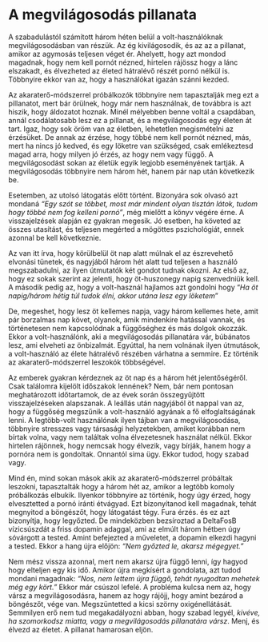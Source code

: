 # A megvilágosodás pillanata

A szabadulástól számított három héten belül a volt-használóknak megvilágosodásban van részük. Az ég kivilágosodik, és az az a pillanat, amikor az agymosás teljesen véget ér. Ahelyett, hogy azt mondod magadnak, hogy nem kell pornót nézned, hirtelen rájössz hogy a lánc elszakadt, és élvezheted az életed hátralévő részét pornó nélkül is. Többnyire ekkor van az, hogy a használókat igazán szánni kezded.

Az akaraterő-módszerrel próbálkozók többnyire nem tapasztalják meg ezt a pillanatot, mert bár örülnek, hogy már nem használnak, de továbbra is azt hiszik, hogy áldozatot hoznak. Minél mélyebben benne voltál a csapdában, annál csodálatosabb lesz ez a pillanat, és a megvilágosodás egy életen át tart. Igaz, hogy sok öröm van az életben, lehetetlen megismételni az érzésüket. De annak az érzése, hogy többé nem kell pornót nézned, más, mert ha nincs jó kedved, és egy löketre van szükséged, csak emlékeztesd magad arra, hogy milyen jó érzés, az hogy nem vagy függő. A megvilágosodást sokan az életük egyik legjobb eseményének tartják. A megvilágosodás többnyire nem három hét, hanem pár nap után következik be.

Esetemben, az utolsó látogatás előtt történt. Bizonyára sok olvasó azt mondaná *“Egy szót se többet, most már mindent olyan tisztán látok, tudom hogy többé nem fog kelleni pornó”*, még mielőtt a könyv végére érne. A visszajelzések alapján ez gyakran megesik. Jó esetben, ha követed az összes utasítást, és teljesen megérted a mögöttes pszichológiát, ennek azonnal be kell következnie.

Az van itt írva, hogy körülbelül öt nap alatt múlnak el az észrevehető elvonási tünetek, és nagyjából három hét alatt tud teljesen a használó megszabadulni, az ilyen útmutatók két gondot tudnak okozni. Az első az, hogy ez sokak szerint az jelenti, hogy öt-huszonegy napig szenvedniük kell. A második pedig az, hogy a volt-használ hajlamos azt gondolni hogy “*Ha öt napig/három hétig túl tudok élni, akkor utána lesz egy löketem*”

De, megeshet, hogy lesz öt kellemes napja, vagy három kellemes hete, amit pár borzalmas nap követ, olyanok, amik mindenkire hatással vannak, és történetesen nem kapcsolódnak a függőséghez és más dolgok okozzák. Ekkor a volt-használónk, aki a megvilágosodás pillanatára vár, búbánatos lesz, ami elveheti az önbizalmát. Egyúttal, ha nem volnának ilyen útmutások, a volt-használó az élete hátralévő részében várhatna a semmire. Ez történik az akaraterő-módszerrel leszokók többségével. 

Az emberek gyakran kérdeznek az öt nap és a három hét jelentőségéről. Csak találomra kijelölt időszakok lennének? Nem, bár nem pontosan meghatározott időtartamok, de az évek során összegyűjtött visszajelzéseken alapszanak. A leállás után nagyjából öt nappal van az, hogy a függőség megszűnik a volt-használó agyának a fő elfoglaltságának lenni. A legtöbb-volt használónak ilyen tájban van a megvilágosodása, többnyire stresszes vagy társasági helyzetekben, amiket korábban nem bírtak volna, vagy nem találtak volna élvezetesnek használat nélkül. Ekkor hirtelen rájönnek, hogy nemcsak hogy élvezik, vagy bírják, hanem hogy a pornóra nem is gondoltak. Onnantól sima ügy. Ekkor tudod, hogy szabad vagy.

Mind én, mind sokan mások akik az akaraterő-módszerrel próbáltak leszokni, tapasztalták hogy a három hét az, amikor a legtöbb komoly próbálkozás elbukik. Ilyenkor többnyire az történik, hogy úgy érzed, hogy elvesztetted a pornó iránti étvágyad. Ezt bizonyítanod kell magadnak, tehát megnyitod a böngészőt, hogy látogatást tégy. Fura érzés. és ez azt bizonyítja, hogy legyőzted. De mindeközben bezsíroztad a DeltaFosB vízicsúszdát a friss dopamin adaggal, ami az elmúlt három hétben úgy sóvárgott a tested. Amint befejezted a műveletet, a dopamin elkezdi hagyni a tested. Ekkor a hang újra előjön: *“Nem győzted le, akarsz mégegyet.”*


Nem mész vissza azonnal, mert nem akarsz újra függő lenni, így hagyod hogy elteljen egy kis idő. Amikor újra megkísért a gondolata, azt tudod mondani magadnak: *“Nos, nem lettem újra függő, tehát nyugodtan mehetek még egy kört.”* Ekkor már csúszol lefelé. A probléma kulcsa nem az, hogy vársz a megvilágosodásra, hanem az hogy rájöjj, hogy amint bezárod a böngészőt, vége van. Megszüntetted a kicsi szörny oxigénellátását. Semmilyen erő nem tud megakadályozni abban, hogy szabad legyél, *kivéve, ha szomorkodsz miatta, vagy a megvilágosodás pillanatára vársz*. Menj, és élvezd az életet. A pillanat hamarosan eljön.

